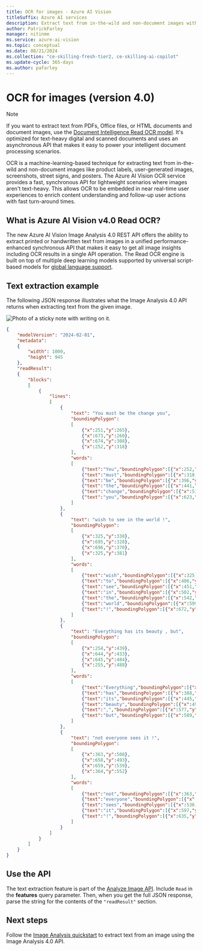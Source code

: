 ```yaml
---
title: OCR for images - Azure AI Vision
titleSuffix: Azure AI services
description: Extract text from in-the-wild and non-document images with a fast and synchronous Azure AI Vision Image Analysis 4.0 API.
author: PatrickFarley
manager: nitinme
ms.service: azure-ai-vision
ms.topic: conceptual
ms.date: 08/21/2024
ms.collection: "ce-skilling-fresh-tier2, ce-skilling-ai-copilot"
ms.update-cycle: 365-days
ms.author: pafarley
---
```


# OCR for images (version 4.0)

> [!NOTE]
>
> If you want to extract text from PDFs, Office files, or HTML documents and document images, use the [Document Intelligence Read OCR model](../document-intelligence/prebuilt/read.md). It's optimized for text-heavy digital and scanned documents and uses an asynchronous API that makes it easy to power your intelligent document processing scenarios.

OCR is a machine-learning-based technique for extracting text from in-the-wild and non-document images like product labels, user-generated images, screenshots, street signs, and posters. The Azure AI Vision OCR service provides a fast, synchronous API for lightweight scenarios where images aren't text-heavy. This allows OCR to be embedded in near real-time user experiences to enrich content understanding and follow-up user actions with fast turn-around times.

## What is Azure AI Vision v4.0 Read OCR?

The new Azure AI Vision Image Analysis 4.0 REST API offers the ability to extract printed or handwritten text from images in a unified performance-enhanced synchronous API that makes it easy to get all image insights including OCR results in a single API operation. The Read OCR engine is built on top of multiple deep learning models supported by universal script-based models for [global language support](./language-support.md).


## Text extraction example

The following JSON response illustrates what the Image Analysis 4.0 API returns when extracting text from the given image.

![Photo of a sticky note with writing on it.](./Images/handwritten-note.jpg)

```json
{
    "modelVersion": "2024-02-01",
    "metadata":
    {
        "width": 1000,
        "height": 945
    },
    "readResult":
    {
        "blocks":
        [
            {
                "lines":
                [
                    {
                        "text": "You must be the change you",
                        "boundingPolygon":
                        [
                            {"x":251,"y":265},
                            {"x":673,"y":260},
                            {"x":674,"y":308},
                            {"x":252,"y":318}
                        ],
                        "words":
                        [
                            {"text":"You","boundingPolygon":[{"x":252,"y":267},{"x":307,"y":265},{"x":307,"y":318},{"x":253,"y":318}],"confidence":0.996},
                            {"text":"must","boundingPolygon":[{"x":318,"y":264},{"x":386,"y":263},{"x":387,"y":316},{"x":319,"y":318}],"confidence":0.99},
                            {"text":"be","boundingPolygon":[{"x":396,"y":262},{"x":432,"y":262},{"x":432,"y":315},{"x":396,"y":316}],"confidence":0.891},
                            {"text":"the","boundingPolygon":[{"x":441,"y":262},{"x":503,"y":261},{"x":503,"y":312},{"x":442,"y":314}],"confidence":0.994},
                            {"text":"change","boundingPolygon":[{"x":513,"y":261},{"x":613,"y":262},{"x":613,"y":306},{"x":513,"y":311}],"confidence":0.99},
                            {"text":"you","boundingPolygon":[{"x":623,"y":262},{"x":673,"y":263},{"x":673,"y":302},{"x":622,"y":305}],"confidence":0.994}
                        ]
                    },
                    {
                        "text": "wish to see in the world !",
                        "boundingPolygon":
                        [
                            {"x":325,"y":338},
                            {"x":695,"y":328},
                            {"x":696,"y":370},
                            {"x":325,"y":381}
                        ],
                        "words":
                        [
                            {"text":"wish","boundingPolygon":[{"x":325,"y":339},{"x":390,"y":337},{"x":391,"y":380},{"x":326,"y":381}],"confidence":0.992},
                            {"text":"to","boundingPolygon":[{"x":406,"y":337},{"x":443,"y":335},{"x":443,"y":379},{"x":407,"y":380}],"confidence":0.995},
                            {"text":"see","boundingPolygon":[{"x":451,"y":335},{"x":494,"y":334},{"x":494,"y":377},{"x":452,"y":379}],"confidence":0.996},
                            {"text":"in","boundingPolygon":[{"x":502,"y":333},{"x":533,"y":332},{"x":534,"y":376},{"x":503,"y":377}],"confidence":0.996},
                            {"text":"the","boundingPolygon":[{"x":542,"y":332},{"x":590,"y":331},{"x":590,"y":375},{"x":542,"y":376}],"confidence":0.995},
                            {"text":"world","boundingPolygon":[{"x":599,"y":331},{"x":664,"y":329},{"x":664,"y":372},{"x":599,"y":374}],"confidence":0.995},
                            {"text":"!","boundingPolygon":[{"x":672,"y":329},{"x":694,"y":328},{"x":694,"y":371},{"x":672,"y":372}],"confidence":0.957}
                        ]
                    },
                    {
                        "text": "Everything has its beauty , but",
                        "boundingPolygon":
                        [
                            {"x":254,"y":439},
                            {"x":644,"y":433},
                            {"x":645,"y":484},
                            {"x":255,"y":488}
                        ],
                        "words":
                        [
                            {"text":"Everything","boundingPolygon":[{"x":254,"y":442},{"x":379,"y":440},{"x":380,"y":486},{"x":257,"y":488}],"confidence":0.97},
                            {"text":"has","boundingPolygon":[{"x":388,"y":440},{"x":435,"y":438},{"x":436,"y":485},{"x":389,"y":486}],"confidence":0.965},
                            {"text":"its","boundingPolygon":[{"x":445,"y":438},{"x":485,"y":437},{"x":486,"y":485},{"x":446,"y":485}],"confidence":0.99},
                            {"text":"beauty","boundingPolygon":[{"x":495,"y":437},{"x":567,"y":435},{"x":568,"y":485},{"x":496,"y":485}],"confidence":0.685},
                            {"text":",","boundingPolygon":[{"x":577,"y":435},{"x":583,"y":435},{"x":583,"y":485},{"x":577,"y":485}],"confidence":0.939},
                            {"text":"but","boundingPolygon":[{"x":589,"y":435},{"x":644,"y":434},{"x":644,"y":485},{"x":589,"y":485}],"confidence":0.628}
                        ]
                    },
                    {
                        "text": "not everyone sees it !",
                        "boundingPolygon":
                        [
                            {"x":363,"y":508},
                            {"x":658,"y":493},
                            {"x":659,"y":539},
                            {"x":364,"y":552}
                        ],
                        "words":
                        [
                            {"text":"not","boundingPolygon":[{"x":363,"y":510},{"x":412,"y":508},{"x":413,"y":548},{"x":365,"y":552}],"confidence":0.989},
                            {"text":"everyone","boundingPolygon":[{"x":420,"y":507},{"x":521,"y":501},{"x":522,"y":542},{"x":421,"y":548}],"confidence":0.924},
                            {"text":"sees","boundingPolygon":[{"x":536,"y":501},{"x":588,"y":498},{"x":589,"y":540},{"x":537,"y":542}],"confidence":0.987},
                            {"text":"it","boundingPolygon":[{"x":597,"y":497},{"x":627,"y":495},{"x":628,"y":540},{"x":598,"y":540}],"confidence":0.995},
                            {"text":"!","boundingPolygon":[{"x":635,"y":495},{"x":656,"y":494},{"x":657,"y":540},{"x":636,"y":540}],"confidence":0.952}
                        ]
                    }
                ]
            }
        ]
    }
}
```

## Use the API

The text extraction feature is part of the [Analyze Image API](https://aka.ms/vision-4-0-ref). Include `Read` in the **features** query parameter. Then, when you get the full JSON response, parse the string for the contents of the `"readResult"` section.


## Next steps

Follow the [Image Analysis quickstart](./quickstarts-sdk/image-analysis-client-library-40.md) to extract text from an image using the Image Analysis 4.0 API.
